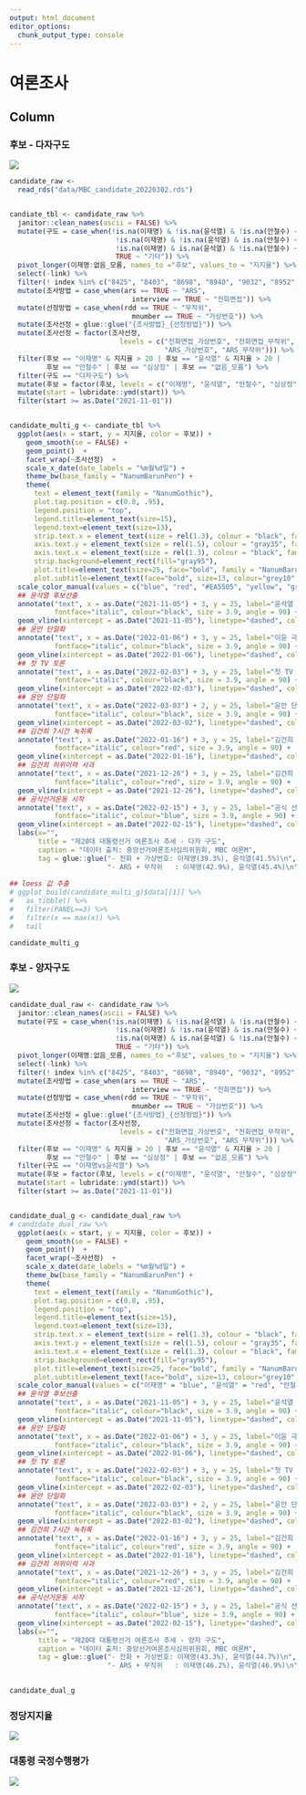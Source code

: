 ```yaml
---
output: html_document
editor_options: 
  chunk_output_type: console
---
```



여론조사
=================================================================================================


Column {.tabset .tabset-fade}
-------------------------------------------------------------------------------

### 후보 - 다자구도


![](fig/survey_multi.png)

```r
candidate_raw <- 
  read_rds("data/MBC_candidate_20220302.rds")


candiate_tbl <- candidate_raw %>% 
  janitor::clean_names(ascii = FALSE) %>% 
  mutate(구도 = case_when(!is.na(이재명) & !is.na(윤석열) & !is.na(안철수) ~ "다자구도",
                          !is.na(이재명) & !is.na(윤석열) & is.na(안철수) ~ "이재명vs윤석열",
                          !is.na(이재명) & is.na(윤석열) & !is.na(안철수) ~ "이재명vs안철수",
                          TRUE ~ "기타")) %>% 
  pivot_longer(이재명:없음_모름, names_to ="후보", values_to = "지지율") %>% 
  select(-link) %>% 
  filter(! index %in% c("8425", "8403", "8698", "8940", "9032", "8952", "8917")) %>% # 인터넷 조사 제외
  mutate(조사방법 = case_when(ars == TRUE ~ "ARS",
                              interview == TRUE ~ "전화면접")) %>% 
  mutate(선정방법 = case_when(rdd == TRUE ~ "무작위",
                              mnumber == TRUE ~ "가상번호")) %>% 
  mutate(조사선정 = glue::glue("{조사방법}_{선정방법}")) %>%
  mutate(조사선정 = factor(조사선정, 
                           levels = c("전화면접_가상번호", "전화면접_무작위", 
                                      "ARS_가상번호", "ARS_무작위"))) %>% 
  filter(후보 == "이재명" & 지지율 > 20 | 후보 == "윤석열" & 지지율 > 20 |
         후보 == "안철수" | 후보 == "심상정" | 후보 == "없음_모름") %>% 
  filter(구도 == "다자구도") %>% 
  mutate(후보 = factor(후보, levels = c("이재명", "윤석열", "안철수", "심상정", "없음_모름"))) %>% 
  mutate(start = lubridate::ymd(start)) %>% 
  filter(start >= as.Date("2021-11-01"))


candidate_multi_g <- candiate_tbl %>%
  ggplot(aes(x = start, y = 지지율, color = 후보)) +
    geom_smooth(se = FALSE) +
    geom_point()  +
    facet_wrap(~조사선정)  +
    scale_x_date(date_labels = "%m월%d일") +
    theme_bw(base_family = "NanumBarunPen") +
    theme(
      text = element_text(family = "NanumGothic"),
      plot.tag.position = c(0.8, .95),
      legend.position = "top",
      legend.title=element_text(size=15), 
      legend.text=element_text(size=13),
      strip.text.x = element_text(size = rel(1.3), colour = "black", family = "NanumMyeongjo", face="bold"),
      axis.text.y = element_text(size = rel(1.5), colour = "gray35", family = "NanumBarunpen", face="bold"),
      axis.text.x = element_text(size = rel(1.3), colour = "black", family = "NanumBarunpen", face="bold"),
      strip.background=element_rect(fill="gray95"),
      plot.title=element_text(size=25, face="bold", family = "NanumBarunpen"),
      plot.subtitle=element_text(face="bold", size=13, colour="grey10", family = "NanumBarunpen"))  +
  scale_color_manual(values = c("blue", "red", "#EA5505", "yellow", "gray50")) +
  ## 윤석열 후보선출
  annotate("text", x = as.Date("2021-11-05") + 3, y = 25, label="윤석열 국민의힘 후보선출\n11월5일", family="NanumBarunPen",
           fontface="italic", colour="black", size = 3.9, angle = 90) +
  geom_vline(xintercept = as.Date("2021-11-05"), linetype="dashed", color = "black") +
  ## 윤안 단일화
  annotate("text", x = as.Date("2022-01-06") + 3, y = 25, label="이윤 극적화해\n1월6일", family="NanumBarunPen",
           fontface="italic", colour="black", size = 3.9, angle = 90) +
  geom_vline(xintercept = as.Date("2022-01-06"), linetype="dashed", color = "black") +
  ## 첫 TV 토론
  annotate("text", x = as.Date("2022-02-03") + 3, y = 25, label="첫 TV 토론\n2월3일", family="NanumBarunPen",
           fontface="italic", colour="black", size = 3.9, angle = 90) +
  geom_vline(xintercept = as.Date("2022-02-03"), linetype="dashed", color = "black") +
  ## 윤안 단일화
  annotate("text", x = as.Date("2022-03-03") + 2, y = 25, label="윤안 단일화 선언\n3월3일", family="NanumBarunPen",
           fontface="italic", colour="black", size = 3.9, angle = 90) +
  geom_vline(xintercept = as.Date("2022-03-02"), linetype="dashed", color = "black") +
  ## 김건희 7시간 녹취록
  annotate("text", x = as.Date("2022-01-16") + 3, y = 25, label="김건희 7시간 녹취록\n1월16일", family="NanumBarunPen",
           fontface="italic", colour="red", size = 3.9, angle = 90) +
  geom_vline(xintercept = as.Date("2022-01-16"), linetype="dashed", color = "red") +
  ## 김건희 허위이력 사과
  annotate("text", x = as.Date("2021-12-26") + 3, y = 25, label="김건희 허위이력 사과\n12월26일", family="NanumBarunPen",
           fontface="italic", colour="red", size = 3.9, angle = 90) +
  geom_vline(xintercept = as.Date("2021-12-26"), linetype="dashed", color = "red") +
  ## 공식선거운동 시작
  annotate("text", x = as.Date("2022-02-15") + 3, y = 25, label="공식 선거운동\n2월15일", family="NanumBarunPen",
           fontface="italic", colour="blue", size = 3.9, angle = 90) +
  geom_vline(xintercept = as.Date("2022-02-15"), linetype="dashed", color = "blue") +
  labs(x="",
       title = "제20대 대통령선거 여론조사 추세 - 다자 구도",
       caption = "데이터 출처: 중앙선거여론조사심의위원회, MBC 여론M",
       tag = glue::glue("- 전화 + 가상번호: 이재명(39.3%), 윤석열(41.5%)\n",
                        "- ARS + 무작위   : 이재명(42.9%), 윤석열(45.4%)\n") )
  
## loess 값 추출 
# ggplot_build(candidate_multi_g)$data[[1]] %>% 
#   as_tibble() %>% 
#   filter(PANEL==3) %>% 
#   filter(x == max(x)) %>% 
#   tail

candidate_multi_g

```

### 후보 - 양자구도

![](fig/survey_dual.png)

```r

candidate_dual_raw <- candidate_raw %>% 
  janitor::clean_names(ascii = FALSE) %>% 
  mutate(구도 = case_when(!is.na(이재명) & !is.na(윤석열) & !is.na(안철수) ~ "다자구도",
                          !is.na(이재명) & !is.na(윤석열) & is.na(안철수) ~ "이재명vs윤석열",
                          !is.na(이재명) & is.na(윤석열) & !is.na(안철수) ~ "이재명vs안철수",
                          TRUE ~ "기타")) %>% 
  pivot_longer(이재명:없음_모름, names_to ="후보", values_to = "지지율") %>% 
  select(-link) %>% 
  filter(! index %in% c("8425", "8403", "8698", "8940", "9032", "8952", "8917")) %>% # 인터넷 조사 제외
  mutate(조사방법 = case_when(ars == TRUE ~ "ARS",
                              interview == TRUE ~ "전화면접")) %>% 
  mutate(선정방법 = case_when(rdd == TRUE ~ "무작위",
                              mnumber == TRUE ~ "가상번호")) %>% 
  mutate(조사선정 = glue::glue("{조사방법}_{선정방법}")) %>%
  mutate(조사선정 = factor(조사선정, 
                           levels = c("전화면접_가상번호", "전화면접_무작위", 
                                      "ARS_가상번호", "ARS_무작위"))) %>% 
  filter(후보 == "이재명" & 지지율 > 20 | 후보 == "윤석열" & 지지율 > 20 |
         후보 == "안철수" | 후보 == "심상정" | 후보 == "없음_모름") %>% 
  filter(구도 == "이재명vs윤석열") %>% 
  mutate(후보 = factor(후보, levels = c("이재명", "윤석열", "안철수", "심상정", "없음_모름"))) %>% 
  mutate(start = lubridate::ymd(start)) %>% 
  filter(start >= as.Date("2021-11-01"))


candidate_dual_g <- candidate_dual_raw %>%
# candidate_dual_raw %>%
  ggplot(aes(x = start, y = 지지율, color = 후보)) +
    geom_smooth(se = FALSE) +
    geom_point()  +
    facet_wrap(~조사선정)  +
    scale_x_date(date_labels = "%m월%d일") +
    theme_bw(base_family = "NanumBarunPen") +
    theme(
      text = element_text(family = "NanumGothic"),
      plot.tag.position = c(0.8, .95),
      legend.position = "top",
      legend.title=element_text(size=15), 
      legend.text=element_text(size=13),
      strip.text.x = element_text(size = rel(1.3), colour = "black", family = "NanumMyeongjo", face="bold"),
      axis.text.y = element_text(size = rel(1.5), colour = "gray35", family = "NanumBarunpen", face="bold"),
      axis.text.x = element_text(size = rel(1.3), colour = "black", family = "NanumBarunpen", face="bold"),
      strip.background=element_rect(fill="gray95"),
      plot.title=element_text(size=25, face="bold", family = "NanumBarunpen"),
      plot.subtitle=element_text(face="bold", size=13, colour="grey10", family = "NanumBarunpen"))  +
  scale_color_manual(values = c("이재명" = "blue", "윤석열" = "red", "안철수" = "#EA5505", "심상정" = "yellow", "없음_모름" = "gray50")) +
  ## 윤석열 후보선출
  annotate("text", x = as.Date("2021-11-05") + 3, y = 25, label="윤석열 국민의힘 후보선출\n11월5일", family="NanumBarunPen",
           fontface="italic", colour="black", size = 3.9, angle = 90) +
  geom_vline(xintercept = as.Date("2021-11-05"), linetype="dashed", color = "black") +
  ## 윤안 단일화
  annotate("text", x = as.Date("2022-01-06") + 3, y = 25, label="이윤 극적화해\n1월6일", family="NanumBarunPen",
           fontface="italic", colour="black", size = 3.9, angle = 90) +
  geom_vline(xintercept = as.Date("2022-01-06"), linetype="dashed", color = "black") +
  ## 첫 TV 토론
  annotate("text", x = as.Date("2022-02-03") + 3, y = 25, label="첫 TV 토론\n2월3일", family="NanumBarunPen",
           fontface="italic", colour="black", size = 3.9, angle = 90) +
  geom_vline(xintercept = as.Date("2022-02-03"), linetype="dashed", color = "black") +
  ## 윤안 단일화
  annotate("text", x = as.Date("2022-03-03") + 2, y = 25, label="윤안 단일화 선언\n3월3일", family="NanumBarunPen",
           fontface="italic", colour="black", size = 3.9, angle = 90) +
  geom_vline(xintercept = as.Date("2022-03-02"), linetype="dashed", color = "black") +
  ## 김건희 7시간 녹취록
  annotate("text", x = as.Date("2022-01-16") + 3, y = 25, label="김건희 7시간 녹취록\n1월16일", family="NanumBarunPen",
           fontface="italic", colour="red", size = 3.9, angle = 90) +
  geom_vline(xintercept = as.Date("2022-01-16"), linetype="dashed", color = "red") +
  ## 김건희 허위이력 사과
  annotate("text", x = as.Date("2021-12-26") + 3, y = 25, label="김건희 허위이력 사과\n12월26일", family="NanumBarunPen",
           fontface="italic", colour="red", size = 3.9, angle = 90) +
  geom_vline(xintercept = as.Date("2021-12-26"), linetype="dashed", color = "red") +
  ## 공식선거운동 시작
  annotate("text", x = as.Date("2022-02-15") + 3, y = 25, label="공식 선거운동\n2월15일", family="NanumBarunPen",
           fontface="italic", colour="blue", size = 3.9, angle = 90) +
  geom_vline(xintercept = as.Date("2022-02-15"), linetype="dashed", color = "blue") +
  labs(x="",
       title = "제20대 대통령선거 여론조사 추세 - 양자 구도",
       caption = "데이터 출처: 중앙선거여론조사심의위원회, MBC 여론M",
       tag = glue::glue("- 전화 + 가상번호: 이재명(43.3%), 윤석열(44.7%)\n",
                        "- ARS + 무작위   : 이재명(46.2%), 윤석열(46.9%)\n") )
  

candidate_dual_g


```

### 정당지지율

![](fig/MBC_party_g.png)

### 대통령 국정수행평가

![](fig/MBC_president_g.png)


